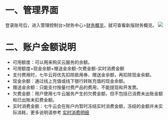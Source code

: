 # 一、管理界面
登录账号后，进入管理控制台>财务中心>[财务概览](https://portal.qiniu.com/financial/overview)，就可查看新版财务概览。
![](https://dn-odum9helk.qbox.me/FmnJWykH7J-6QpfiCi_ajqGVOz1r)


# 二、账户金额说明
* 可用额度：可以用来购买云服务的余额。
 * 可用额度=现金余额+赠送金余额-欠费金额-实时消费金额
 * 支付费用时，七牛云将优先扣除抵用券、赠送金余额，再扣除现金余额。
* 现金余额：通过线上充值或线下银行转账充值的现金余额。
* 赠送金余额：只能支付按量付费产品的费用，不能提现和开发票。
* 欠费金额：用户使用七牛云服务产生的欠费金额，但不包括已消费未出账金额和已出账未扣费金额。
* 实时消费金额：七牛云会在账户内暂时冻结实时消费金额，冻结的金额并未实际消耗，更多说明请参考 [实时消费明细](https://developer.qiniu.com/af/manual/6167/real-spending-detail)